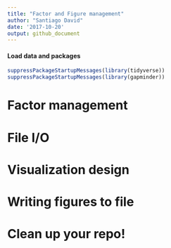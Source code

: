 ```yaml
---
title: "Factor and Figure management"
author: "Santiago David"
date: '2017-10-20'
output: github_document
---
```


#### Load data and packages
```r
suppressPackageStartupMessages(library(tidyverse))
suppressPackageStartupMessages(library(gapminder))
```

# Factor management

# File I/O

# Visualization design

# Writing figures to file

# Clean up your repo!


